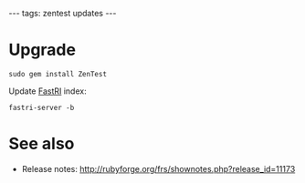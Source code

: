 ---
tags: zentest updates
---
= Upgrade =

<pre>sudo gem install ZenTest</pre>

Update [[FastRI]] index:

<pre>fastri-server -b</pre>

= See also =

* Release notes: http://rubyforge.org/frs/shownotes.php?release_id=11173
